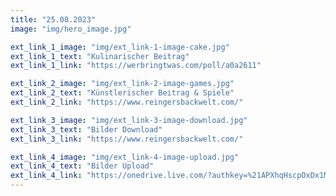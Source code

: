 ---
title: "25.08.2023"
image: "img/hero_image.jpg"

ext_link_1_image: "img/ext_link-1-image-cake.jpg"
ext_link_1_text: "Kulinarischer Beitrag"
ext_link_1_link: "https://werbringtwas.com/poll/a0a2611"

ext_link_2_image: "img/ext_link-2-image-games.jpg"
ext_link_2_text: "Künstlerischer Beitrag & Spiele"
ext_link_2_link: "https://www.reingersbackwelt.com/"

ext_link_3_image: "img/ext_link-3-image-download.jpg"
ext_link_3_text: "Bilder Download"
ext_link_3_link: "https://www.reingersbackwelt.com/"

ext_link_4_image: "img/ext_link-4-image-upload.jpg"
ext_link_4_text: "Bilder Upload"
ext_link_4_link: "https://onedrive.live.com/?authkey=%21APXhqHscpOxDx1M&id=887BEAD0B8F1708%21124666&cid=0887BEAD0B8F1708"
---


[comment]: <> (TODO: Fill in correct links)